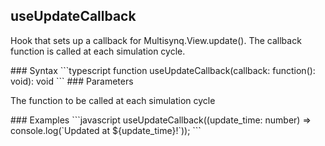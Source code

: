 ## useUpdateCallback

<a id="useupdatecallback"></a>
<p>Hook that sets up a callback for Multisynq.View.update(). The callback function is called at each simulation cycle.</p>
### Syntax
```typescript
function useUpdateCallback(callback: function(): void): void
```
### Parameters
<ParamField>
<ParamField path="callback" type="function(): void" required={true}>
<p>The function to be called at each simulation cycle</p>
</ParamField>
</ParamField>
### Examples
<CodeGroup>
```javascript
useUpdateCallback((update_time: number) => console.log(`Updated at ${update_time}!`));
```
</CodeGroup>